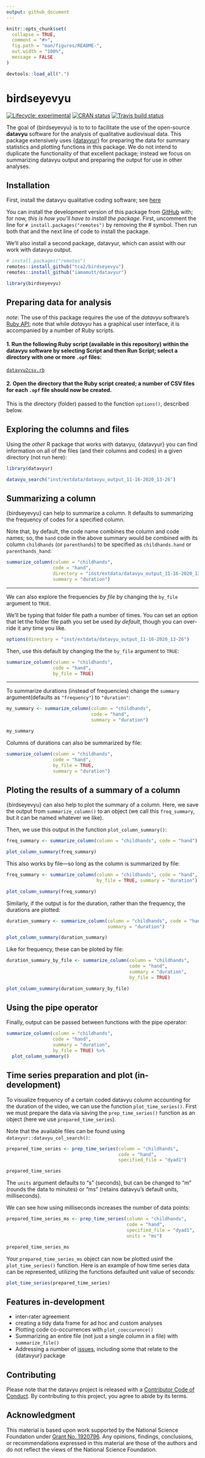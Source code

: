 ```yaml
---
output: github_document
---
```


<!-- README.md is generated from README.Rmd. Please edit that file -->

```r
knitr::opts_chunk$set(
  collapse = TRUE,
  comment = "#>",
  fig.path = "man/figures/README-",
  out.width = "100%",
  message = FALSE
)

devtools::load_all(".")
```

# birdseyevyu

<!-- badges: start -->
[![Lifecycle: experimental](https://img.shields.io/badge/lifecycle-experimental-orange.svg)](https://www.tidyverse.org/lifecycle/#experimental)
[![CRAN status](https://www.r-pkg.org/badges/version/datavyu)](https://CRAN.R-project.org/package=datavyu)
[![Travis build status](https://travis-ci.com/tca2/datavyu.svg?branch=master)](https://travis-ci.com/tca2/datavyu)
<!-- badges: end -->

The goal of {birdseyevyu} is to to  to facilitate the use of the open-source **datavyu** software for the analysis of qualitative audiovisual data. This package extensively uses [{datavyur}](https://github.com/iamamutt/datavyu) for preparing the data for summary statistics and plotting functions in this package. We do not intend to duplicate the functionality of that excellent package; instead we focus on summarizing datavyu output and preparing the output for use in other analyses.

## Installation

First, install the datavyu qualitative coding software; see [here](https://datavyu.org/download.html)

You can install the development version of this package from [GitHub](https://github.com/) with; 
for now, _this is how you'll have to install the package_. First, uncomment the line 
for `# install.packages("remotes")` by removing the # symbol. Then run both that and
the next line of code to install the package.

We'll also install a second package, datavyur, which can assist with our work with datavyu output.

``` r
# install.packages("remotes")
remotes::install_github("tca2/birdseyevyu")
remotes::install_github("iamamutt/datavyur")
```

```r
library(birdseyevyu)
```

## Preparing data for analysis

*note*: The use of this package requires the use of the *datavyu* software's [Ruby API](https://datavyu.org/user-guide/api.html); note that while *datavyu* has a graphical user interface, it is accompanied by a number of Ruby scripts.

#### 1. Run the following Ruby script (available in this repository) within the datavyu software by selecting Script and then Run Script; select a directory with one or more `.opf` files:

[`datavyu2csv.rb`](https://github.com/tca2/birdseyevyu/blob/master/datavyu2csv.rb)

#### 2. Open the directory that the Ruby script created; a number of CSV files for each `.opf` file should now be created.

This is the directory (folder) passed to the function `options()`, described below.

## Exploring the columns and files

Using the _other_ R package that works with datavyu, {datavyur} you can find information on all of the files (and their columns and codes) in a given directory (not run here):

```r
library(datavyur)

datavyu_search("inst/extdata/datavyu_output_11-16-2020_13-26")
```

## Summarizing a column

{birdseyevyu} can help to summarize a column. It defaults to summarizing 
the frequency of codes for a specified column.

Note that, by default, the code name combines the column and code names; so, the `hand` code in the above summary would be combined with its column `childhands` (or `parenthands`) to be specified as `childhands.hand` or `parenthands_hand`:

```r
summarize_column(column = "childhands",
                 code = "hand",
                 directory = "inst/extdata/datavyu_output_11-16-2020_13-26",
                 summary = "duration")
```

---

We can also explore the frequencies *by file* by changing the `by_file` argument to 
`TRUE`.

We'll be typing that folder file path a number of times.  You can set an option 
that let the folder file path you set be used *by default*, though
you can over-ride it any time you like.

```r
options(directory = "inst/extdata/datavyu_output_11-16-2020_13-26")
```

Then, use this default by changing the the `by_file` argument to `TRUE`: 

```r
summarize_column(column = "childhands",
                 code = "hand",
                 by_file = TRUE)
```

---

To summarize durations (instead of frequencies) change the `summary` argument(defaults as `"frequency"`) to `"duration"`:

```r
my_summary <- summarize_column(column = "childhands",
                               code = "hand",
                               summary = "duration")

my_summary
```

Columns of durations can also be summarized by file:

```r
summarize_column(column = "childhands",
                 code = "hand",
                 by_file = TRUE,
                 summary = "duration")
```

## Ploting the results of a summary of a column

{birdseyevyu} can also help to plot the summary of a column. Here, we save the output
from `summarize_column()` to an object (we call this `freq_summary`, but it can 
be named whatever we like). 

Then, we use this output in the function `plot_column_summary()`:

```r
freq_summary <- summarize_column(column = "childhands", code = "hand")

plot_column_summary(freq_summary)
```

This also works by file---so long as the column is summarized by file:

```r
freq_summary <- summarize_column(column = "childhands", code = "hand",
                                 by_file = TRUE, summary = "duration")

plot_column_summary(freq_summary)
```

Similarly, if the output is for the duration, rather than the frequency, the durations are plotted:

```r
duration_summary <- summarize_column(column = "childhands", code = "hand",
                                     summary = "duration")

plot_column_summary(duration_summary)
```

Like for frequency, these can be ploted by file:

```r
duration_summary_by_file <- summarize_column(column = "childhands", 
                                             code = "hand",
                                             summary = "duration",
                                             by_file = TRUE)

plot_column_summary(duration_summary_by_file)
```

## Using the pipe operator

Finally, output can be passed between functions with the pipe operator:

```r
summarize_column(column = "childhands", 
                 code = "hand",
                 summary = "duration",
                 by_file = TRUE) %>% 
  plot_column_summary()
```

## Time series preparation and plot (in-development)

To visualize frequency of a certain coded datavyu column accounting for the duration of the video, we can use the function `plot_time_series()`. First we must prepare the data via saving the `prep_time_series()` function as an object (here we use `prepared_time_series`).

Note that the available files can be found using `datavyur::datavyu_col_search()`:

```r
prepared_time_series <- prep_time_series(column = "childhands",
                                         code = "hand",
                                         specified_file = "dyad1")

prepared_time_series
```

The `units` argument defaults to "s" (seconds), but can be changed to "m" (rounds the data to minutes) 
or "ms" (retains datavyu's default units, milliseconds).

We can see how using milliseconds increases the number of data points:

```r
prepared_time_series_ms <- prep_time_series(column = "childhands",
                                            code = "hand",
                                            specified_file = "dyad1",
                                            units = "ms")

prepared_time_series_ms
```
Your `prepared_time_series_ms` object can now be plotted usinf the `plot_time_series()` function.  Here is an example of how time series data can be represented, utilizing the functions defaulted unit value of seconds:

```r
plot_time_series(prepared_time_series)
```

## Features in-development

- inter-rater agreement
- creating a tidy data frame for ad hoc and custom analyses
- Plotting code co-occurrences with `plot_cooccurence()`
- Summarizing an entire file (not just a single column in a file) with `summarize_file()`
- Addressing a number of [issues](https://github.com/tca2/datavyu/issues), including some that relate to the {datavyur} package

## Contributing

Please note that the datavyu project is released with a [Contributor Code of Conduct](https://contributor-covenant.org/version/2/0/CODE_OF_CONDUCT.html). By contributing to this project, you agree to abide by its terms.

## Acknowledgment

This material is based upon work supported by the National Science Foundation under [Grant No. 1920796](https://www.nsf.gov/awardsearch/showAward?AWD_ID=1920796&HistoricalAwards=false). Any opinions, findings, conclusions, or recommendations expressed in this material are those of the authors and do not reflect the views of the National Science Foundation.

